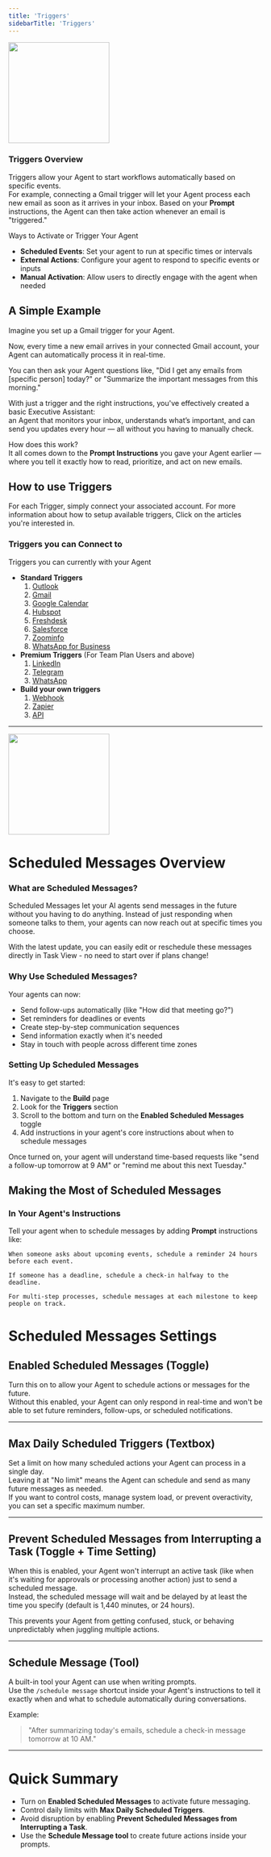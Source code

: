 ```yaml
---
title: 'Triggers'
sidebarTitle: 'Triggers'
---
```


<img 
  height="200"  
  src="/images/agent/triggers.png" 
/>


### Triggers Overview
 
Triggers allow your Agent to start workflows automatically based on specific events.  
For example, connecting a Gmail trigger will let your Agent process each new email as soon as it arrives in your inbox. Based on your **Prompt** instructions, the Agent can then take action whenever an email is "triggered."


Ways to Activate or Trigger Your Agent

- **Scheduled Events**: Set your agent to run at specific times or intervals
- **External Actions**: Configure your agent to respond to specific events or inputs
- **Manual Activation**: Allow users to directly engage with the agent when needed


## A Simple Example

Imagine you set up a Gmail trigger for your Agent.  

Now, every time a new email arrives in your connected Gmail account, your Agent can automatically process it in real-time.

You can then ask your Agent questions like, "Did I get any emails from [specific person] today?" or "Summarize the important messages from this morning."

With just a trigger and the right instructions, you've effectively created a basic Executive Assistant:  
an Agent that monitors your inbox, understands what’s important, and can send you updates every hour — all without you having to manually check.

How does this work?  
It all comes down to the **Prompt Instructions** you gave your Agent earlier — where you tell it exactly how to read, prioritize, and act on new emails.

## How to use Triggers

For each Trigger, simply connect your associated account. For more information about how to setup available triggers, Click on the articles you're interested in.

### Triggers you can Connect to

Triggers you can currently with your Agent

- **Standard Triggers**
  1. [Outlook](../../integrations/agent-integrations/outlook)
  2. [Gmail](../../integrations/agent-integrations/gmail)
  3. [Google Calendar](../../integrations/agent-integrations/google-calendar)
  4. [Hubspot](../../integrations/agent-integrations/hubspot)
  5. [Freshdesk](../../integrations/agent-integrations/freshdesk)
  6. [Salesforce](../../integrations/agent-integrations/salesforce)
  7. [Zoominfo](../../integrations/agent-integrations/zoominfo)
  8. [WhatsApp for Business](../../integrations/agent-integrations/whatsapp-for-business)
- **Premium Triggers** (For Team Plan Users and above)
  1. [LinkedIn](../../integrations/agent-integrations/premium-triggers/linkedin)
  2. [Telegram](../../integrations/agent-integrations/premium-triggers/telegram)
  3. [WhatsApp](../../integrations/agent-integrations/premium-triggers/whatsapp)
- **Build your own triggers**
  1. [Webhook](../../integrations/agent-integrations/build-your-own-triggers/custom-webhook)
  2. [Zapier](../../integrations/agent-integrations/build-your-own-triggers/zapier)
  3. [API](../../integrations/agent-integrations/build-your-own-triggers/api)



---

<img 
  height="200"  
  src="/images/agent/scheduled-messages.png" 
/>

# Scheduled Messages Overview

### What are Scheduled Messages?

Scheduled Messages let your AI agents send messages in the future without you having to do anything. Instead of just responding when someone talks to them, your agents can now reach out at specific times you choose.

With the latest update, you can easily edit or reschedule these messages directly in Task View - no need to start over if plans change!

### Why Use Scheduled Messages?

Your agents can now:

- Send follow-ups automatically (like "How did that meeting go?")
- Set reminders for deadlines or events
- Create step-by-step communication sequences
- Send information exactly when it's needed
- Stay in touch with people across different time zones

### Setting Up Scheduled Messages

It's easy to get started:

1. Navigate to the **Build** page
2. Look for the **Triggers** section
3. Scroll to the bottom and turn on the **Enabled Scheduled Messages** toggle
4. Add instructions in your agent's core instructions about when to schedule messages

Once turned on, your agent will understand time-based requests like "send a follow-up tomorrow at 9 AM" or "remind me about this next Tuesday."

## Making the Most of Scheduled Messages

### In Your Agent's Instructions

Tell your agent when to schedule messages by adding **Prompt** instructions like:

```
When someone asks about upcoming events, schedule a reminder 24 hours before each event.

If someone has a deadline, schedule a check-in halfway to the deadline.

For multi-step processes, schedule messages at each milestone to keep people on track.

```

# Scheduled Messages Settings

## Enabled Scheduled Messages (Toggle)

Turn this on to allow your Agent to schedule actions or messages for the future.  
Without this enabled, your Agent can only respond in real-time and won't be able to set future reminders, follow-ups, or scheduled notifications.

---

## Max Daily Scheduled Triggers (Textbox)

Set a limit on how many scheduled actions your Agent can process in a single day.  
Leaving it at "No limit" means the Agent can schedule and send as many future messages as needed.  
If you want to control costs, manage system load, or prevent overactivity, you can set a specific maximum number.

---

## Prevent Scheduled Messages from Interrupting a Task (Toggle + Time Setting)

When this is enabled, your Agent won't interrupt an active task (like when it's waiting for approvals or processing another action) just to send a scheduled message.  
Instead, the scheduled message will wait and be delayed by at least the time you specify (default is 1,440 minutes, or 24 hours).

This prevents your Agent from getting confused, stuck, or behaving unpredictably when juggling multiple actions.

---

## Schedule Message (Tool)

A built-in tool your Agent can use when writing prompts.  
Use the `/schedule message` shortcut inside your Agent's instructions to tell it exactly when and what to schedule automatically during conversations.

Example:  
> "After summarizing today's emails, schedule a check-in message tomorrow at 10 AM."

---

# Quick Summary

- Turn on **Enabled Scheduled Messages** to activate future messaging.
- Control daily limits with **Max Daily Scheduled Triggers**.
- Avoid disruption by enabling **Prevent Scheduled Messages from Interrupting a Task**.
- Use the **Schedule Message tool** to create future actions inside your prompts.